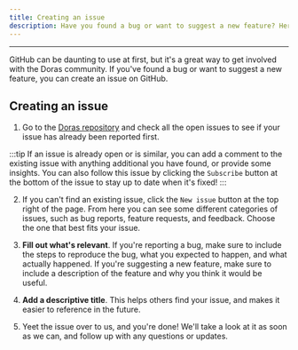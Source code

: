 ```yaml
---
title: Creating an issue
description: Have you found a bug or want to suggest a new feature? Here's how to create an issue on GitHub.
---
```



<Author client:only author="tommerty" />

---

GitHub can be daunting to use at first, but it's a great way to get involved with the Doras community. If you've found a bug or want to suggest a new feature, you can create an issue on GitHub.

## Creating an issue

1. Go to the [Doras repository](https://github.com/doras-to/doras/issues?q=is%3Aissue+is%3Aopen+sort%3Aupdated-desc) and check all the open issues to see if your issue has already been reported first.

:::tip
If an issue is already open or is similar, you can add a comment to the existing issue with anything additional you have found, or provide some insights. You can also follow this issue by clicking the `Subscribe` button at the bottom of the issue to stay up to date when it's fixed!
:::

2. If you can't find an existing issue, click the `New issue` button at the top right of the page. From here you can see some different categories of issues, such as bug reports, feature requests, and feedback. Choose the one that best fits your issue.

3. **Fill out what's relevant**. If you're reporting a bug, make sure to include the steps to reproduce the bug, what you expected to happen, and what actually happened. If you're suggesting a new feature, make sure to include a description of the feature and why you think it would be useful.

4. **Add a descriptive title**. This helps others find your issue, and makes it easier to reference in the future.

5. Yeet the issue over to us, and you're done! We'll take a look at it as soon as we can, and follow up with any questions or updates.

<LinkCard   title="Create a GitHub Issue"
            description="Create an issue on GitHub and help us improve Doras"
            href="https://github.com/doras-to/doras/issues?q=is%3Aissue+is%3Aopen+sort%3Aupdated-desc"/>